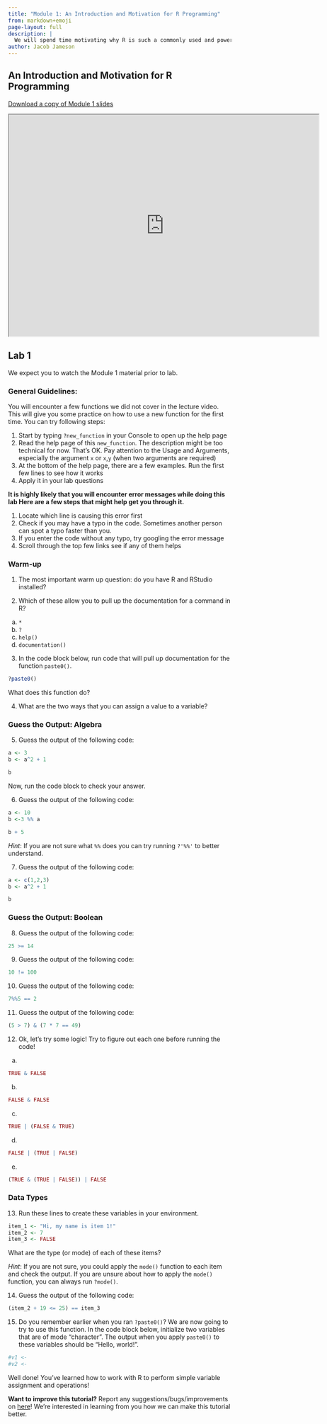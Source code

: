```yaml
---
title: "Module 1: An Introduction and Motivation for R Programming"
from: markdown+emoji
page-layout: full
description: |
  We will spend time motivating why R is such a commonly used and powerful language in statistical programming and how it will be useful for them in their future endeavors (public policy, economics, data science applications, etc.). We will go through the interface of R Studio to better understand the environment and learn how to do simple variable assignment, arithmetic, and logical comparison. 
author: Jacob Jameson
---
```


## An Introduction and Motivation for R Programming

[Download a copy of Module 1 slides](slides1.html)



<center> 
<iframe width="700" height="500"
src="https://www.youtube.com/embed/V_JdkNuuhms">
</iframe>
</center>




## Lab 1

We expect you to watch the Module 1 material prior to lab.

### General Guidelines:

You will encounter a few functions we did not cover in the lecture video. This will give you some practice on how to use a new function for the first time. You can try following steps:

1. Start by typing `?new_function` in your Console to open up the help page
2. Read the help page of this `new_function`. The description might be too technical for now. That’s OK. Pay attention to the Usage and Arguments, especially the argument `x` or `x`,`y` (when two arguments are required)
3. At the bottom of the help page, there are a few examples. Run the first few lines to see how it works
4. Apply it in your lab questions

**It is highly likely that you will encounter error messages while doing this lab Here are a few steps that might help get you through it.**

1. Locate which line is causing this error first
2. Check if you may have a typo in the code. Sometimes another person can spot a typo faster than you.
3. If you enter the code without any typo, try googling the error message
4. Scroll through the top few links see if any of them helps



### Warm-up

1. The most important warm up question: do you have R and RStudio installed?



2. Which of these allow you to pull up the documentation for a command in R?

  (a) `*`
  (b) `?`
  (c) `help()`
  (d) `documentation()`


3. In the code block below, run code that will pull up documentation for the function `paste0()`.
  
```r
?paste0()
```

What does this function do?


4. What are the two ways that you can assign a value to a variable?

### Guess the Output: Algebra 

5. Guess the output of the following code:

```r
a <- 3
b <- a^2 + 1

b
```

Now, run the code block to check your answer.



6. Guess the output of the following code:

```r
a <- 10
b <-3 %% a

b + 5
```

*Hint*: If you are not sure what `%%` does you can try running `?'%%'` to better understand. 


7. Guess the output of the following code:

```r
a <- c(1,2,3)
b <- a^2 + 1

b
```



### Guess the Output: Boolean 


8. Guess the output of the following code:

```r
25 >= 14
```



9. Guess the output of the following code:

```r
10 != 100
```



10. Guess the output of the following code:

```r
7%%5 == 2
```



11. Guess the output of the following code:

```r
(5 > 7) & (7 * 7 == 49)
```



12. Ok, let's try some logic! Try to figure out each one before running the code!

(a)
```r
TRUE & FALSE
```


(b)
```r
FALSE & FALSE
```


(c)
```r
TRUE | (FALSE & TRUE)
```


(d)
```r
FALSE | (TRUE | FALSE)
```


(e)
```r
(TRUE & (TRUE | FALSE)) | FALSE
```



### Data Types

13. Run these lines to create these variables in your environment.

```r
item_1 <- "Hi, my name is item 1!"
item_2 <- 7
item_3 <- FALSE
```

What are the type (or mode) of each of these items?


*Hint*: If you are not sure, you could apply the `mode()` function to each item and check the output. If you are unsure about how to apply the `mode()` function, you can always run `?mode()`.


14. Guess the output of the following code:

```r
(item_2 + 19 <= 25) == item_3
```


15. Do you remember earlier when you ran `?paste0()`? We are now going to try to use this function. In the code block below, initialize two variables that are of mode "character". The output when you apply `paste0()` to these variables should be "Hello, world!".
  
```r
#v1 <-
#v2 <- 
```


Well done! You've learned how to work with R to perform simple variable assignment and operations!


**Want to improve this tutorial?** Report any suggestions/bugs/improvements on  [here](mailto:jacobjameson@g.harvard.edu)! We're interested in learning from you how we can make this tutorial better.






